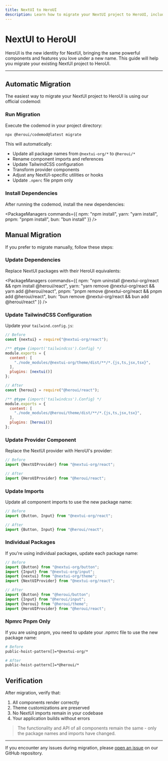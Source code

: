 ```yaml
---
title: NextUI to HeroUI
description: Learn how to migrate your NextUI project to HeroUI, including automatic and manual migration steps.
---
```


# NextUI to HeroUI

HeroUI is the new identity for NextUI, bringing the same powerful components and features you love under a new name. This guide will help you migrate your existing NextUI project to HeroUI.

---

<CarbonAd/>

## Automatic Migration

The easiest way to migrate your NextUI project to HeroUI is using our official codemod:

<Steps>

### Run Migration

Execute the codemod in your project directory:

```bash
npx @heroui/codemod@latest migrate
```

This will automatically:
- Update all package names from `@nextui-org/*` to `@heroui/*`
- Rename component imports and references
- Update TailwindCSS configuration
- Transform provider components
- Adjust any NextUI-specific utilities or hooks
- Update `.npmrc` file pnpm only

### Install Dependencies

After running the codemod, install the new dependencies:

<PackageManagers
  commands={{
    npm: "npm install",
    yarn: "yarn install",
    pnpm: "pnpm install",
    bun: "bun install"
  }}
/>

</Steps>

## Manual Migration

If you prefer to migrate manually, follow these steps:

<Steps>

### Update Dependencies

Replace NextUI packages with their HeroUI equivalents:

<PackageManagers
  commands={{
    npm: "npm uninstall @nextui-org/react && npm install @heroui/react",
    yarn: "yarn remove @nextui-org/react && yarn add @heroui/react",
    pnpm: "pnpm remove @nextui-org/react && pnpm add @heroui/react",
    bun: "bun remove @nextui-org/react && bun add @heroui/react"
  }}
/>

### Update TailwindCSS Configuration

Update your `tailwind.config.js`:

```js
// Before
const {nextui} = require("@nextui-org/react");

/** @type {import('tailwindcss').Config} */
module.exports = {
  content: [
    "./node_modules/@nextui-org/theme/dist/**/*.{js,ts,jsx,tsx}",
  ],
  plugins: [nextui()]
};

// After
const {heroui} = require("@heroui/react");

/** @type {import('tailwindcss').Config} */
module.exports = {
  content: [
    "./node_modules/@heroui/theme/dist/**/*.{js,ts,jsx,tsx}",
  ],
  plugins: [heroui()]
};
```

### Update Provider Component

Replace the NextUI provider with HeroUI's provider:

```jsx
// Before
import {NextUIProvider} from "@nextui-org/react";

// After
import {HeroUIProvider} from "@heroui/react";
```

### Update Imports

Update all component imports to use the new package name:

```jsx
// Before
import {Button, Input} from "@nextui-org/react";

// After
import {Button, Input} from "@heroui/react";
```

### Individual Packages

If you're using individual packages, update each package name:

```jsx
// Before
import {Button} from "@nextui-org/button";
import {Input} from "@nextui-org/input";
import {nextui} from "@nextui-org/theme";
import {NextUIProvider} from "@nextui-org/react";

// After
import {Button} from "@heroui/button";
import {Input} from "@heroui/input";
import {heroui} from "@heroui/theme";
import {HeroUIProvider} from "@heroui/react";
```

### Npmrc Pnpm Only

If you are using pnpm, you need to update your .npmrc file to use the new package name:

```bash
# Before
public-hoist-pattern[]=*@nextui-org/*

# After
public-hoist-pattern[]=*@heroui/*
```

</Steps>

## Verification

After migration, verify that:
1. All components render correctly
2. Theme customizations are preserved
3. No NextUI imports remain in your codebase
4. Your application builds without errors

<Blockquote color="primary">
  The functionality and API of all components remain the same - only the package names and imports have changed.
</Blockquote>

---

If you encounter any issues during migration, please [open an issue](https://github.com/nextui-inc/heroui/issues) on our GitHub repository.

<Spacer y={4}/>
